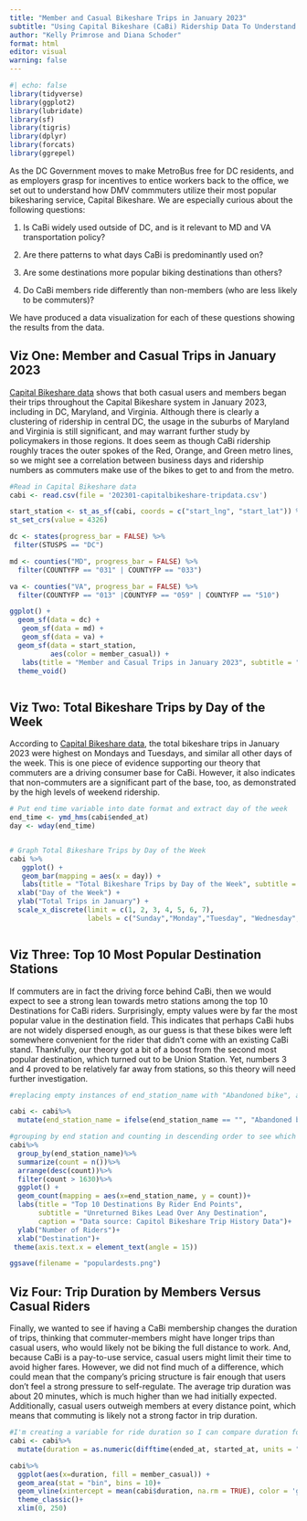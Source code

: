 ```yaml
---
title: "Member and Casual Bikeshare Trips in January 2023"
subtitle: "Using Capital Bikeshare (CaBi) Ridership Data To Understand Transit Policies for DMV Commuters"
author: "Kelly Primrose and Diana Schoder"
format: html
editor: visual
warning: false
---
```


```r
#| echo: false
library(tidyverse)
library(ggplot2)
library(lubridate)
library(sf)
library(tigris)
library(dplyr)
library(forcats)
library(ggrepel)

```

As the DC Government moves to make MetroBus free for DC residents, and as employers grasp for incentives to entice workers back to the office, we set out to understand how DMV commmuters utilize their most popular bikesharing service, Capital Bikeshare. We are especially curious about the following questions:

1.  Is CaBi widely used outside of DC, and is it relevant to MD and VA transportation policy?

2.  Are there patterns to what days CaBi is predominantly used on?

3.  Are some destinations more popular biking destinations than others?

4.  Do CaBi members ride differently than non-members (who are less likely to be commuters)?

We have produced a data visualization for each of these questions showing the results from the data.

## Viz One: Member and Casual Trips in January 2023

[Capital Bikeshare data](https://capitalbikeshare.com/system-data) shows that both casual users and members began their trips throughout the Capital Bikeshare system in January 2023, including in DC, Maryland, and Virginia. Although there is clearly a clustering of ridership in central DC, the usage in the suburbs of Maryland and Virginia is still significant, and may warrant further study by policymakers in those regions. It does seem as though CaBi ridership roughly traces the outer spokes of the Red, Orange, and Green metro lines, so we might see a correlation between business days and ridership numbers as commuters make use of the bikes to get to and from the metro.

```r

#Read in Capital Bikeshare data
cabi <- read.csv(file = '202301-capitalbikeshare-tripdata.csv')

start_station <- st_as_sf(cabi, coords = c("start_lng", "start_lat")) %>% 
st_set_crs(value = 4326)

dc <- states(progress_bar = FALSE) %>%
 filter(STUSPS == "DC") 

md <- counties("MD", progress_bar = FALSE) %>%
  filter(COUNTYFP == "031" | COUNTYFP == "033") 

va <- counties("VA", progress_bar = FALSE) %>%
  filter(COUNTYFP == "013" |COUNTYFP == "059" | COUNTYFP == "510")  

ggplot() +
  geom_sf(data = dc) +
   geom_sf(data = md) +
   geom_sf(data = va) +
  geom_sf(data = start_station,
          aes(color = member_casual)) +
   labs(title = "Member and Casual Trips in January 2023", subtitle = "Capital Bikeshare Starting Stations", caption = "Data Source: Capital Bikeshare", fill = "User Types") +
  theme_void()



```

## Viz Two: Total Bikeshare Trips by Day of the Week

According to [Capital Bikeshare data](https://capitalbikeshare.com/system-data), the total bikeshare trips in January 2023 were highest on Mondays and Tuesdays, and similar all other days of the week. This is one piece of evidence supporting our theory that commuters are a driving consumer base for CaBi. However, it also indicates that non-commuters are a significant part of the base, too, as demonstrated by the high levels of weekend ridership.

```r
# Put end time variable into date format and extract day of the week
end_time <- ymd_hms(cabi$ended_at)
day <- wday(end_time)


# Graph Total Bikeshare Trips by Day of the Week
cabi %>% 
   ggplot() +
   geom_bar(mapping = aes(x = day)) +
   labs(title = "Total Bikeshare Trips by Day of the Week", subtitle = "Capital Bikeshare, January 2023", caption = "Data Source: Capital Bikeshare") +
  xlab("Day of the Week") +
  ylab("Total Trips in January") +
  scale_x_discrete(limit = c(1, 2, 3, 4, 5, 6, 7), 
                   labels = c("Sunday","Monday","Tuesday", "Wednesday", "Thursday", "Friday", "Saturday"))



```

## Viz Three: Top 10 Most Popular Destination Stations

If commuters are in fact the driving force behind CaBi, then we would expect to see a strong lean towards metro stations among the top 10 Destinations for CaBi riders. Surprisingly, empty values were by far the most popular value in the destination field. This indicates that perhaps CaBi hubs are not widely dispersed enough, as our guess is that these bikes were left somewhere convenient for the rider that didn't come with an existing CaBi stand. Thankfully, our theory got a bit of a boost from the second most popular destination, which turned out to be Union Station. Yet, numbers 3 and 4 proved to be relatively far away from stations, so this theory will need further investigation.

```r

#replacing empty instances of end_station_name with "Abandoned bike", as these unreturned bikes were likely left somewhere.

cabi <- cabi%>%
  mutate(end_station_name = ifelse(end_station_name == "", "Abandoned bike", end_station_name))

#grouping by end station and counting in descending order to see which stations are most popular destinations
cabi%>%
  group_by(end_station_name)%>%
  summarize(count = n())%>%
  arrange(desc(count))%>%
  filter(count > 1630)%>%
  ggplot() +
  geom_count(mapping = aes(x=end_station_name, y = count))+
  labs(title = "Top 10 Destinations By Rider End Points",
       subtitle = "Unreturned Bikes Lead Over Any Destination", 
       caption = "Data source: Capitol Bikeshare Trip History Data")+
  ylab("Number of Riders")+
  xlab("Destination")+
 theme(axis.text.x = element_text(angle = 15))

ggsave(filename = "populardests.png")

```

## Viz Four: Trip Duration by Members Versus Casual Riders

Finally, we wanted to see if having a CaBi membership changes the duration of trips, thinking that commuter-members might have longer trips than casual users, who would likely not be biking the full distance to work. And, because CaBi is a pay-to-use service, casual users might limit their time to avoid higher fares. However, we did not find much of a difference, which could mean that the company's pricing structure is fair enough that users don't feel a strong pressure to self-regulate. The average trip duration was about 20 minutes, which is much higher than we had initially expected. Additionally, casual users outweigh members at every distance point, which means that commuting is likely not a strong factor in trip duration.

```r
#I'm creating a variable for ride duration so I can compare duration for members vs casuals
cabi <- cabi%>%
  mutate(duration = as.numeric(difftime(ended_at, started_at, units = "mins")))

cabi%>%
  ggplot(aes(x=duration, fill = member_casual)) +
  geom_area(stat = "bin", bins = 10)+
  geom_vline(xintercept = mean(cabi$duration, na.rm = TRUE), color = 'gray', lty = 'dashed', lwd = 1)+
  theme_classic()+
  xlim(0, 250)


```

